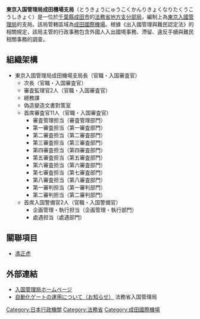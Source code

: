 {{infobox
| bodyclass=infobox bordered
| bodystyle=width:
| abovestyle=background-color: #a0ffa0
| imagestyle=
| captionstyle=
| labelstyle=background-color: #f0f0f0;
| datastyle=
| above=東京入國管理局成田機場支局<br />{{lang|ja|東京入国管理局成田空港支局}}<br /><small>とうきょうにゅうこくかんりきょくなりたくうこうしきょく</small>
| image=
| caption=
| label1=種別
| data1=地方入國管理局支局
| label2=管轄區域
| data2=[[成田國際機場|成田國際機場]]
| label3=所在地
| data3=[[千葉縣|千葉縣]][[成田市|成田市]]古込字古込1-1<br />成田國際機場第二旅客航廈六樓
| label4=外部連結
| data4=[http://www.immi-moj.go.jp/ 入國管理局首頁]
| label5=位置
| data5=
}}
'''東京入国管理局成田機場支局'''（とうきょうにゅうこくかんりきょくなりたくうこうしきょく）是一位於[[千葉縣|千葉縣]][[成田市|成田市]]的[[法務省|法務省]][[地方支分部局|地方支分部局]]，編制上為[[東京入國管理局|東京入國管理局]]的支局。該局管轄區域為[[成田國際機場|成田國際機場]]。根據《出入國管理與難民認定法》的相關規定，該局主管的行政事務包含外國人入出國境事務、滯留、違反手續與難民相關事務的調查。

== 組織架構 ==
*東京入国管理局成田機場支局長（官職・入国審査官）
**次長（官職・入国審査官）
**審査監理官2人（官職・入国審査官）
**總務課
**偽造變造文書對策室
**首席審査官11人（官職・入国審査官）
***審査管理担当（審査管理部門）
***第一審査担当（第一審査部門）
***第二審査担当（第二審査部門）
***第三審査担当（第三審査部門）
***第四審査担当（第四審査部門）
***第五審査担当（第五審査部門）
***第六審査担当（第六審査部門）
***第七審査担当（第七審査部門）
***第八審査担当（第八審査部門）
***第一審判担当（第一審判部門）
***第二審判担当（第二審判部門）
**首席入国警備官2人（官職・入国警備官）
***企画管理・執行担当（企画管理・執行部門）
***處遇担当（處遇部門）

==關聯項目==
*[[馮正虎|馮正虎]]
==外部連結 ==
* [http://www.immi-moj.go.jp/ 入国管理局ホームページ] {{Wayback|url=http://www.immi-moj.go.jp/ |date=20170113075935 }}
* [http://www.moj.go.jp/nyuukokukanri/kouhou/nyuukokukanri01_00111.html 自動化ゲートの運用について（お知らせ）] {{Wayback|url=http://www.moj.go.jp/nyuukokukanri/kouhou/nyuukokukanri01_00111.html |date=20170301151115 }} 法務省入国管理局
[[Category:日本行政機關|Category:日本行政機關]]
[[Category:法務省|Category:法務省]]
[[Category:成田國際機場|Category:成田國際機場]]